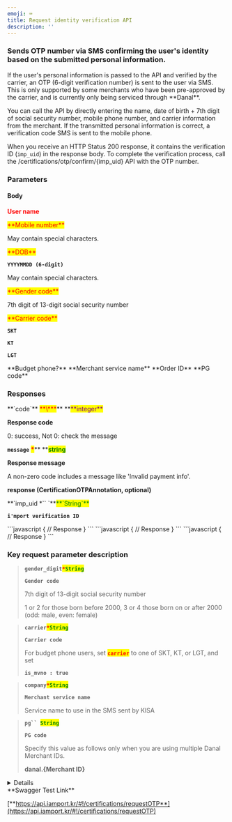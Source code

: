 ```yaml
---
emoji: ⌨
title: Request identity verification API
description: ''
---
```





### Sends OTP number via SMS confirming the user's identity based on the submitted personal information.

<Swagger method="post" path="/certifications/otp/request" baseUrl="https://api.iamport.kr" summary="Sends OTP number confirming user's identity via SMS.">
<SwaggerDescription>
If the user's personal information is passed to the API and verified by the carrier, an OTP (6-digit verification number) is sent to the user via SMS. This is only supported by some merchants who have been pre-approved by the carrier, and is currently only being serviced through **Danal**.&#x20;

You can call the API by directly entering the name, date of birth + 7th digit of social security number, mobile phone number, and carrier information from the merchant. If the transmitted personal information is correct, a verification code SMS is sent to the mobile phone.&#x20;

When you receive an HTTP Status 200 response, it contains the verification ID (`imp_uid`) in the response body. To complete the verification process, call the /certifications/otp/confirm/{imp\_uid} API with the OTP number.

</SwaggerDescription>

### Parameters

#### Body

<SwaggerParameter required="true" name="name" type="String">
<mark style="color:red;">

**User name**

</mark>

</SwaggerParameter>
<SwaggerParameter name="phone" type="String" required="true">
<mark style="color:red;">**Mobile number**</mark>

May contain special characters.

</SwaggerParameter>
<SwaggerParameter name="birth" type="String" required="true">
<mark style="color:red;">**DOB**</mark>&#x20;

**`YYYYMMDD (6-digit)`**

May contain special characters.

</SwaggerParameter>
<SwaggerParameter name="gender_digit" type="String" required="true">
<mark style="color:red;">**Gender code**</mark>&#x20;

7th digit of 13-digit social security number

</SwaggerParameter>
<SwaggerParameter name="carrier" type="String" required="true">
<mark style="color:red;">**Carrier code**</mark>

**`SKT`**

**`KT`**

**`LGT`**

</SwaggerParameter>
<SwaggerParameter name="is_mvno" type="Boolean">
**Budget phone?**

</SwaggerParameter>
<SwaggerParameter name="company" type="String">
**Merchant service name**

</SwaggerParameter>
<SwaggerParameter name="merchant_uid" type="String">
**Order ID**

</SwaggerParameter>
<SwaggerParameter name="pg" type="String">
**PG code**

</SwaggerParameter>


### Responses

<SwaggerResponse status="200: OK" description="Success">
<Tabs>
<Tab title="CertificationOTPResponse">
**`code`** <mark style="color:red;">**\***</mark>** **<mark style="color:purple;">**integer**</mark>

**Response code**

0: success, Not 0: check the message



**`message`** <mark style="color:red;">**\***</mark>** **<mark style="color:green;">**string**</mark>

**Response message**

A non-zero code includes a message like 'Invalid payment info'.



**response **<mark style="color:red;">**(CertificationOTPAnnotation, optional)**</mark>

</Tab>
</Tabs>

<Tabs>
<Tab title="CertificationOTPAnnotation">
**`imp_uid *`` `**<mark style="color:green;">**`String`**</mark>

**`i'mport verification ID`**&#x20;

</Tab>
</Tabs>

</SwaggerResponse>

<SwaggerResponse status="400: Bad Request" description="Missing or invalid parameter error">
```javascript
{
    // Response
}
```

</SwaggerResponse>

<SwaggerResponse status="401: Unauthorized" description="Missing or invalid access token">
```javascript
{
    // Response
}
```

</SwaggerResponse>

<SwaggerResponse status="500: Internal Server Error" description="Danal server error">
```javascript
{
    // Response
}
```

</SwaggerResponse>

</Swagger>

### **Key request parameter description**

> **`gender_digit`**<mark style="color:red;">**`*`**</mark><mark style="color:green;">**`String`**</mark>
>
> **`Gender code`**
>
> 7th digit of 13-digit social security number
>
> 1 or 2 for those born before 2000, 3 or 4 those born on or after 2000 (odd: male, even: female)

> **`carrier`**<mark style="color:red;">**`*`**</mark><mark style="color:green;">**`String`**</mark>
>
> **`Carrier code`**&#x20;
>
> For budget phone users, set <mark style="color:red;">**`carrier`**</mark> to one of SKT, KT, or LGT, and set&#x20;
>
> **`is_mvno : true`**&#x20;

> **`company`**<mark style="color:red;">**`*`**</mark><mark style="color:green;">**`String`**</mark>
>
> **`Merchant service name`**&#x20;
>
> Service name to use in the SMS sent by KISA

> **`pg`` `**<mark style="color:green;">**`String`**</mark>
>
> **`PG code`**&#x20;
>
> &#x20;Specify this value as follows only when you are using multiple Danal Merchant IDs.
>
> **danal.{Merchant ID}**

<Details>
<p slot="summary">Response Model Schema</p>

```json
{
  "code": 0,
  "message": "string",
  "response": {
    "imp_uid": "string"
  }
}
```

</Details>

<Hint style="success">
**Swagger Test Link**

[**https://api.iamport.kr/#!/certifications/requestOTP**](https://api.iamport.kr/#!/certifications/requestOTP)

</Hint>
